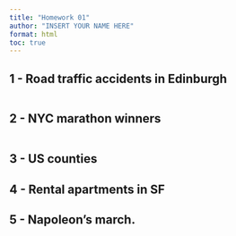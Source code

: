 ```yaml
---
title: "Homework 01"
author: "INSERT YOUR NAME HERE"
format: html
toc: true
---
```


## 1 - Road traffic accidents in Edinburgh

```r

```

## 2 - NYC marathon winners

```r

```

## 3 - US counties


## 4 - Rental apartments in SF


## 5 - Napoleon’s march.